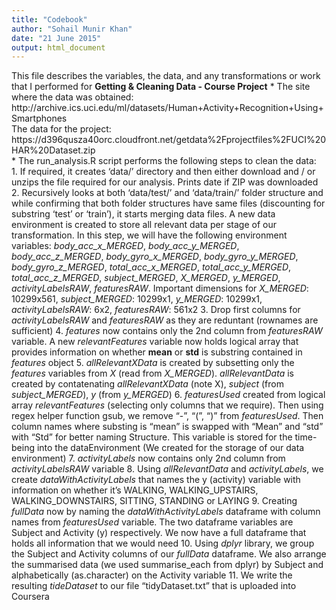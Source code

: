 ```yaml
---
title: "Codebook"
author: "Sohail Munir Khan"
date: "21 June 2015"
output: html_document
---
```


This file describes the variables, the data, and any transformations or work that I performed for **Getting &amp; Cleaning Data - Course Project**
* The site where the data was obtained:  
http://archive.ics.uci.edu/ml/datasets/Human+Activity+Recognition+Using+Smartphones      
The data for the project:  
https://d396qusza40orc.cloudfront.net/getdata%2Fprojectfiles%2FUCI%20HAR%20Dataset.zip  
* The run_analysis.R script performs the following steps to clean the data:   
 1. If required, it creates 'data/' directory and then either download and / or unzips the file required for our analysis. Prints date if ZIP was downloaded
 2. Recursively looks at both 'data/test/' and 'data/train/' folder structure and while confirming that both folder structures have same files (discounting for substring 'test' or 'train'), it starts merging data files. A new data environment is created to store all relevant data per stage of our transformation. In this step, we will have the following environment variables: *body_acc_x_MERGED*, *body_acc_y_MERGED*, *body_acc_z_MERGED*, *body_gyro_x_MERGED*, *body_gyro_y_MERGED*, *body_gyro_z_MERGED*, *total_acc_x_MERGED*, *total_acc_y_MERGED*, *total_acc_z_MERGED*, *subject_MERGED*, *X_MERGED*, *y_MERGED*, *activityLabelsRAW*, *featuresRAW*. Important dimensions for *X_MERGED*: 10299x561, *subject_MERGED*: 10299x1, *y_MERGED*: 10299x1, *activityLabelsRAW*: 6x2, *featuresRAW*: 561x2
 3. Drop first columns for *activityLabelsRAW* and *featuresRAW* as they are reduntant (rownames are sufficient)
 4. *features* now contains only the 2nd column from *featuresRAW* variable. A new *relevantFeatures* variable now holds logical array that provides information on whether **mean** or **std** is substring contained in *features* object
 5. *allRelevantXData* is created by subsetting only the *features* variables from *X* (read from *X_MERGED*). *allRelevantData* is created by contatenating *allRelevantXData* (note X), *subject*  (from *subject_MERGED*), *y* (from *y_MERGED*)
 6. *featuresUsed* created from logical array *relevantFeatures* (selecting only columns that we require). Then using regex helper function gsub, we remove "-", "(", ")" from *featuresUsed*. Then column names where substing is "mean" is swapped with "Mean" and "std" with "Std" for better naming Structure. This variable is stored for the time-being into the dataEnvironment (We created for the storage of our data environment)
 7. *activityLabels* now contains only 2nd column from *activityLabelsRAW* variable
 8. Using *allRelevantData* and *activityLabels*, we create *dataWithActivityLabels* that names the y (activity) variable with information on whether it's WALKING, WALKING_UPSTAIRS, WALKING_DOWNSTAIRS, SITTING, STANDING or LAYING
 9. Creating *fullData* now by naming the *dataWithActivityLabels* dataframe with column names from *featuresUsed* variable. The two dataframe variables are Subject and Activity (y) respectively. We now have a full dataframe that holds all information that we would need
 10. Using *dplyr* library, we group the Subject and Activity columns of our *fullData* dataframe. We also arrange the summarised data (we used summarise_each from dplyr) by Subject and alphabetically (as.character) on the Activity variable
 11. We write the resulting *tideDataset* to our file "tidyDataset.txt" that is uploaded into Coursera

